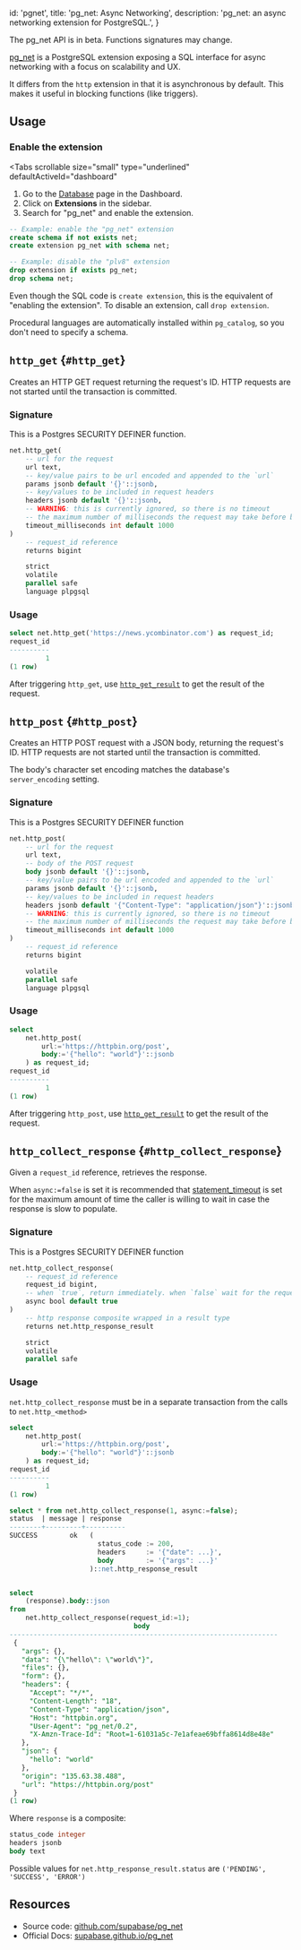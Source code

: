 
  id: 'pgnet',
  title: 'pg_net: Async Networking',
  description: 'pg_net: an async networking extension for PostgreSQL.',
}

<Admonition type="caution">

The pg_net API is in beta. Functions signatures may change.

</Admonition>

[pg_net](https://github.com/supabase/pg_net/) is a PostgreSQL extension exposing a SQL interface for async networking with a focus on scalability and UX.

It differs from the `http` extension in that it is asynchronous by default. This makes it useful in blocking functions (like triggers).

## Usage

### Enable the extension

<Tabs
  scrollable
  size="small"
  type="underlined"
  defaultActiveId="dashboard"
>
<TabPanel id="dashboard" label="Dashboard">

1. Go to the [Database](https://app.supabase.com/project/_/database/tables) page in the Dashboard.
2. Click on **Extensions** in the sidebar.
3. Search for "pg_net" and enable the extension.

</TabPanel>
<TabPanel id="sql" label="SQL">

```sql
-- Example: enable the "pg_net" extension
create schema if not exists net;
create extension pg_net with schema net;

-- Example: disable the "plv8" extension
drop extension if exists pg_net;
drop schema net;
```

Even though the SQL code is `create extension`, this is the equivalent of "enabling the extension".
To disable an extension, call `drop extension`.

Procedural languages are automatically installed within `pg_catalog`, so you don't need to specify a schema.

</TabPanel>
</Tabs>

## `http_get` {`#http_get`}

Creates an HTTP GET request returning the request's ID. HTTP requests are not started until the transaction is committed.

### Signature

<Admonition type="caution">

This is a Postgres SECURITY DEFINER function.

</Admonition>

```sql
net.http_get(
    -- url for the request
    url text,
    -- key/value pairs to be url encoded and appended to the `url`
    params jsonb default '{}'::jsonb,
    -- key/values to be included in request headers
    headers jsonb default '{}'::jsonb,
    -- WARNING: this is currently ignored, so there is no timeout
    -- the maximum number of milliseconds the request may take before being cancelled
    timeout_milliseconds int default 1000
)
    -- request_id reference
    returns bigint

    strict
    volatile
    parallel safe
    language plpgsql
```

### Usage

```sql
select net.http_get('https://news.ycombinator.com') as request_id;
request_id
----------
         1
(1 row)
```

After triggering `http_get`, use [`http_get_result`](#http_get_result) to get the result of the request.

## `http_post` {`#http_post`}

Creates an HTTP POST request with a JSON body, returning the request's ID. HTTP requests are not started until the transaction is committed.

The body's character set encoding matches the database's `server_encoding` setting.

### Signature

<Admonition type="caution">

This is a Postgres SECURITY DEFINER function

</Admonition>

```sql
net.http_post(
    -- url for the request
    url text,
    -- body of the POST request
    body jsonb default '{}'::jsonb,
    -- key/value pairs to be url encoded and appended to the `url`
    params jsonb default '{}'::jsonb,
    -- key/values to be included in request headers
    headers jsonb default '{"Content-Type": "application/json"}'::jsonb,
    -- WARNING: this is currently ignored, so there is no timeout
    -- the maximum number of milliseconds the request may take before being cancelled
    timeout_milliseconds int default 1000
)
    -- request_id reference
    returns bigint

    volatile
    parallel safe
    language plpgsql
```

### Usage

```sql
select
    net.http_post(
        url:='https://httpbin.org/post',
        body:='{"hello": "world"}'::jsonb
    ) as request_id;
request_id
----------
         1
(1 row)
```

After triggering `http_post`, use [`http_get_result`](#http_get_result) to get the result of the request.

## `http_collect_response` {`#http_collect_response`}

Given a `request_id` reference, retrieves the response.

When `async:=false` is set it is recommended that [statement_timeout](https://www.postgresql.org/docs/13/runtime-config-client.html) is set for the maximum amount of time the caller is willing to wait in case the response is slow to populate.

### Signature

<Admonition type="caution">

This is a Postgres SECURITY DEFINER function

</Admonition>

```sql
net.http_collect_response(
    -- request_id reference
    request_id bigint,
    -- when `true`, return immediately. when `false` wait for the request to complete before returning
    async bool default true
)
    -- http response composite wrapped in a result type
    returns net.http_response_result

    strict
    volatile
    parallel safe
```

### Usage

<Admonition type="caution">

`net.http_collect_response` must be in a separate transaction from the calls to `net.http_<method>`

</Admonition>

```sql
select
    net.http_post(
        url:='https://httpbin.org/post',
        body:='{"hello": "world"}'::jsonb
    ) as request_id;
request_id
----------
         1
(1 row)

select * from net.http_collect_response(1, async:=false);
status  | message | response
--------+---------+----------
SUCCESS        ok   (
                      status_code := 200,
                      headers     := '{"date": ...}',
                      body        := '{"args": ...}'
                    )::net.http_response_result


select
    (response).body::json
from
    net.http_collect_response(request_id:=1);
                               body
-------------------------------------------------------------------
 {
   "args": {},
   "data": "{\"hello\": \"world\"}",
   "files": {},
   "form": {},
   "headers": {
     "Accept": "*/*",
     "Content-Length": "18",
     "Content-Type": "application/json",
     "Host": "httpbin.org",
     "User-Agent": "pg_net/0.2",
     "X-Amzn-Trace-Id": "Root=1-61031a5c-7e1afeae69bffa8614d8e48e"
   },
   "json": {
     "hello": "world"
   },
   "origin": "135.63.38.488",
   "url": "https://httpbin.org/post"
 }
(1 row)
```

Where `response` is a composite:

```sql
status_code integer
headers jsonb
body text
```

Possible values for `net.http_response_result.status` are `('PENDING', 'SUCCESS', 'ERROR')`

## Resources

- Source code: [github.com/supabase/pg_net](https://github.com/supabase/pg_net/)
- Official Docs: [supabase.github.io/pg_net](https://supabase.github.io/pg_net/)


